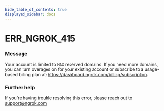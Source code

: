 ```yaml
---
hide_table_of_contents: true
displayed_sidebar: docs
---
```



# ERR_NGROK_415

### Message

Your account is limited to `MAX` reserved domains. If you need more domains, you can turn overages on for your existing account or subscribe to a usage-based billing plan at: https://dashboard.ngrok.com/billing/subscription.

### Further help

If you're having trouble resolving this error, please reach out to [support@ngrok.com](mailto:support@ngrok.com?subject=Help%20with%20ERR_NGROK_415)

<ErrorDetails error="err_ngrok_415" />
